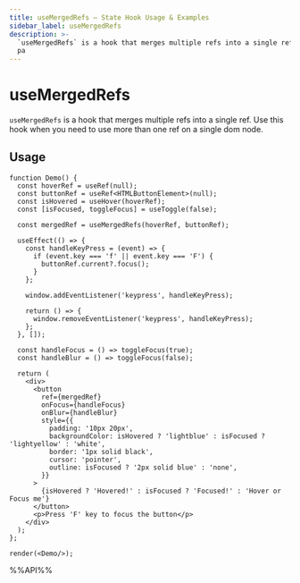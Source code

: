 ```yaml
---
title: useMergedRefs – State Hook Usage & Examples
sidebar_label: useMergedRefs
description: >-
  `useMergedRefs` is a hook that merges multiple refs into a single ref. Use this hook when you need to use more than one ref on a single dom node. Learn usage
  pa
---
```

# useMergedRefs

`useMergedRefs` is a hook that merges multiple refs into a single ref. Use this hook when you need to use more than one ref on a single dom node.

## Usage

```tsx live noInline
function Demo() {
  const hoverRef = useRef(null);
  const buttonRef = useRef<HTMLButtonElement>(null);
  const isHovered = useHover(hoverRef);
  const [isFocused, toggleFocus] = useToggle(false);

  const mergedRef = useMergedRefs(hoverRef, buttonRef);

  useEffect(() => {
    const handleKeyPress = (event) => {
      if (event.key === 'f' || event.key === 'F') {
        buttonRef.current?.focus();
      }
    };

    window.addEventListener('keypress', handleKeyPress);

    return () => {
      window.removeEventListener('keypress', handleKeyPress);
    };
  }, []);

  const handleFocus = () => toggleFocus(true);
  const handleBlur = () => toggleFocus(false);

  return (
    <div>
      <button
        ref={mergedRef}
        onFocus={handleFocus}
        onBlur={handleBlur}
        style={{
          padding: '10px 20px',
          backgroundColor: isHovered ? 'lightblue' : isFocused ? 'lightyellow' : 'white',
          border: '1px solid black',
          cursor: 'pointer',
          outline: isFocused ? '2px solid blue' : 'none',
        }}
      >
        {isHovered ? 'Hovered!' : isFocused ? 'Focused!' : 'Hover or Focus me'}
      </button>
      <p>Press 'F' key to focus the button</p>
    </div>
  );
};

render(<Demo/>);

```

%%API%%
